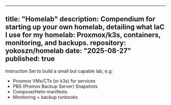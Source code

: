 
---
title: "Homelab"
description: Compendium for starting up your own homelab, detailing what IaC I use for my homelab: Proxmox/k3s, containers, monitoring, and backups.
repository: yokoszn/homelab
date: "2025-08-27"
published: true
---
Instruction Set to build a small but capable lab, e.g:
- Proxmox VMs/CTs (or k3s) for services
- PBS (Promox Backup Server) Snapshots
- Compose/Helm manifests  
- Monitoring + backup runbooks
